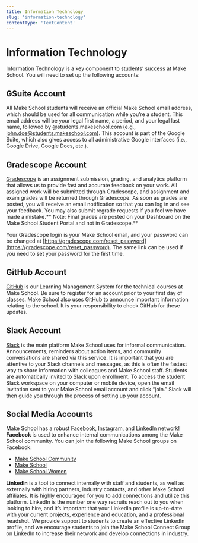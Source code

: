 ```yaml
---
title: Information Technology
slug: 'information-technology'
contentType: 'TextContent'
---
```


# Information Technology

Information Technology is a key component to students’ success at Make School. You will need to set
up the following accounts:

## GSuite Account

All Make School students will receive an official Make School email address, which should be used
for all communication while you’re a student. This email address will be your legal first name, a
period, and your legal last name, followed by @students.makeschool.com (e.g.,
john.doe@students.makeschool.com). This account is part of the Google Suite, which also gives access
to all administrative Google interfaces (i.e., Google Drive, Google Docs, etc.).

## Gradescope Account

[Gradescope](https://www.gradescope.com/) is an assignment submission, grading, and analytics
platform that allows us to provide fast and accurate feedback on your work. All assigned work will
be submitted through Gradescope, and assignment and exam grades will be returned through Gradescope.
As soon as grades are posted, you will receive an email notification so that you can log in and see
your feedback. You may also submit regrade requests if you feel we have made a mistake.** Note:
Final grades are posted on your Dashboard on the Make School Student Portal and not in Gradescope.**

Your Gradescope login is your Make School email, and your password can be changed at
[https://gradescope.com/reset_password](https://gradescope.com/reset_password). The same link can be
used if you need to set your password for the first time.

## GitHub Account

[GitHub](https://github.com/Product-College-Courses/) is our Learning Management System for the
technical courses at Make School. Be sure to register for an account prior to your first day of
classes. Make School also uses GitHub to announce important information relating to the school. It
is your responsibility to check GitHub for these updates.

## Slack Account

[Slack](http://slack.com) is the main platform Make School uses for informal communication.
Announcements, reminders about action items, and community conversations are shared via this
service. It is important that you are attentive to your Slack channels and messages, as this is
often the fastest way to share information with colleagues and Make School staff. Students are
automatically invited to Slack upon enrollment. To access the student Slack workspace on your
computer or mobile device, open the email invitation sent to your Make School email account and
click “join.” Slack will then guide you through the process of setting up your account.

## Social Media Accounts

Make School has a robust [Facebook](https://www.facebook.com/makeschool/),
[Instagram](https://www.instagram.com/make_school/?hl=en), and
[LinkedIn](https://www.linkedin.com/school/makeschool/) network! **Facebook** is used to enhance
internal communications among the Make School community. You can join the following Make School
groups on Facebook:

- [Make School Community](https://www.facebook.com/groups/MakeSchoolCommunity/)
- [Make School](https://www.facebook.com/makeschool/)
- [Make School Women](https://www.facebook.com/groups/916655231787097/)

**LinkedIn** is a tool to connect internally with staff and students, as well as externally with
hiring partners, industry contacts, and other Make School affiliates. It is highly encouraged for
you to add connections and utilize this platform. LinkedIn is the number one way recruits reach out
to you when looking to hire, and it’s important that your LinkedIn profile is up-to-date with your
current projects, experience and education, and a professional headshot. We provide support to
students to create an effective LinkedIn profile, and we encourage students to join the Make School
Connect Group on LinkedIn to increase their network and develop connections in industry.
